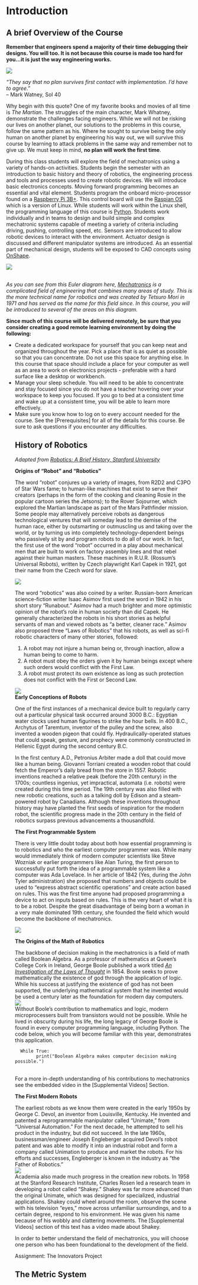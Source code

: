 # Introduction {#intro}

## A brief Overview of the Course
<p> <b>Remember that engineers spend a majority of their time debugging their designs.  You will too.  It is not because this course is made too hard for you...it is just the way engineering works.</b></p>

<img src="https://www.nasa.gov/sites/default/files/styles/ubernode_alt_horiz/public/thumbnails/image/df-20457_rv2.jpg">
<p><i>"They say that no plan survives first contact with implementation.  I'd have to agree."</i><br>   -- Mark Watney, Sol 40</p>
<p>Why begin with this quote?  One of my favorite books and movies of all time is <i>The Martian</i>.  The struggles of the main character, Mark Whatney, demonstrate the challenges facing engineers.  While we will not be risking our lives on another planet, our solutions to the problems in this course, follow the same pattern as his.  Where he sought to survive being the only human on another planet by engineering his way out, we will survive this course by learning to attack problems in the same way and remember not to give up.  We must keep in mind, <b>no plan will work the first time</b>.

During this class students will explore the field of mechatronics using a variety of hands-on activities. Students begin the semester with an introduction to basic history and theory of robotics, the engineering process and tools and processes used to create robotic devices. We will introduce basic electronics concepts. Moving forward programming becomes an essential and vital element.  Students program the onboard micro-processor found on a <a href="https://www.raspberrypi.org/products/raspberry-pi-3-model-b-plus/" target="_blank">Raspberry Pi 3B+</a>.  This control board will use the <a href="https://www.raspberrypi.org/documentation/raspbian/" target="_blank">Raspian OS</a> which is a version of Linux.  While students will work within the Linux shell, the programming language of this course is <a href = "https://www.python.org/doc/" target="_blank">Python</a>.  Students work individually and in teams to design and build simple and complex mechatronic systems capable of meeting a variety of criteria including driving, pushing, controlling speed, etc. Sensors are introduced to allow robotic devices to interact with the environment.  Actuator design is discussed and different manipulator systems are introduced. As an essential part of mechanical design, students will be exposed to CAD concepts using <a href="https://www.onshape.com/" target="_blank">OnShape</a>.

<img src="https://upload.wikimedia.org/wikipedia/commons/thumb/6/6e/Mecha_workaround.svg/480px-Mecha_workaround.svg.png" class="center"><p><br><i>As you can see from this Euler diagram here, <a href="https://en.wikipedia.org/wiki/Mechatronics" target="_blank">Mechatronics</a> is a complicated field of engineering that combines many areas of study.  This is the more technical name for robotics and was created by Tetsuro Mori in 1971 and has served as the name for this field since.  In this course, you will be introduced to several of the areas on this diagram.</i></p>

<p><b>Since much of this course will be delivered remotely, be sure that you consider creating a good remote learning environment by doing the following:</b></p>
<ul>
  <li>Create a dedicated workspace for yourself that you can keep neat and organized throughout the year.  Pick a place that is as quiet as possible so that you can concentrate.  Do not use this space for anything else.  In this course that space should include a place for your computer as well as an area to work on electronics projects - preferable with a hard surface like a desktop or workbench.</li>
  <li>Manage your sleep schedule.  You will need to be able to concentrate and stay focused since you do not have a teacher hovering over your workspace to keep you focused.  If you go to bed at a consistent time and wake up at a consistent time, you will be able to learn more effectively.</li>
  <li>Make sure you know how to log on to every account needed for the course.  See the [Prerequisites] for all of the details for this course.  Be sure to ask questions if you encounter any difficulties.</li>

## History of Robotics
<i>Adapted from <a href="https://cs.stanford.edu/people/eroberts/courses/soco/projects/1998-99/robotics/history.html#:~:text=The%20earliest%20robots%20as%20we,industry%2C%20but%20did%20not%20succeed." target="_blank">Robotics: A Brief History, Stanford University</a></i>

<b>Origins of "Robot" and "Robotics"</b>

    The word "robot" conjures up a variety of images, from R2D2 and C3PO of Star Wars fame; to human-like machines that exist to serve their creators (perhaps in the form of the cooking and cleaning Rosie in the popular cartoon series the Jetsons); to the Rover Sojourner, which explored the Martian landscape as part of the Mars Pathfinder mission.  Some people may alternatively perceive robots as dangerous technological ventures that will someday lead to the demise of the human race, either by outsmarting or outmuscling us and taking over the world, or by turning us into completely technology-dependent beings who passively sit by and program robots to do all of our work.  In fact, the first use of the word "robot" occurred in a play about mechanical men that are built to work on factory assembly lines and that rebel against their human masters.  These machines in R.U.R. (Rossum's Universal Robots), written by Czech playwright Karl Capek in 1921, got their name from the Czech word for slave.
    
<img src="https://upload.wikimedia.org/wikipedia/commons/thumb/8/87/Capek_play.jpg/375px-Capek_play.jpg" class="center">
<br> 
    
    The word "robotics" was also coined by a writer.  Russian-born American science-fiction writer Isaac Asimov first used the word in 1942 in his short story "Runabout."  Asimov had a much brighter and more optimistic opinion of the robot's role in human society than did Capek.  He generally characterized the robots in his short stories as helpful servants of man and viewed robots as "a better, cleaner race."  Asimov also proposed three "Laws of Robotics" that his robots, as well as sci-fi robotic characters of many other stories, followed:

<ol>
<li>A robot may not injure a human being or, through inaction, allow a human being to come to harm.</li>
<li>A robot must obey the orders given it by human beings except where such orders would conflict with the First Law.</li>
<li>A robot must protect its own existence as long as such protection does not conflict with the First or Second Law.</li>
</ol>

<img src="https://upload.wikimedia.org/wikipedia/en/8/8e/I_Robot_-_Runaround.jpg" class="center">
<br>
<b>Early Conceptions of Robots</b>

One of the first instances of a mechanical device built to regularly carry out a particular physical task occurred around 3000 B.C.:  Egyptian water clocks used human figurines to strike the hour bells.  In 400 B.C., Archytus of Taremtum, inventor of the pulley and the screw, also invented a wooden pigeon that could fly.  Hydraulically-operated statues that could speak, gesture, and prophecy were commonly constructed in Hellenic Egypt during the second century B.C.
        
In the first century A.D., Petronius Arbiter made a doll that could move like a human being.  Giovanni Torriani created a wooden robot that could fetch the Emperor's daily bread from the store in 1557.  Robotic inventions reached a relative peak (before the 20th century) in the 1700s; countless ingenius, yet impractical, automata (i.e. robots) were created during this time period.  The 19th century was also filled with new robotic creations, such as a talking doll by Edison and a steam-powered robot by Canadians.  Although these inventions throughout history may have planted the first seeds of inspiration for the modern robot, the scientific progress made in the 20th century in the field of robotics surpass previous advancements a thousandfold.

<b>The First Programmable System</b>

There is very little doubt today about both how essential programming is to robotics and who the earliest computer programmer was.  While many would immediately think of modern computer scientists like Steve Wozniak or earlier programmers like Alan Turing, the first person to successfully put forth the idea of a programmable system like a computer was Ada Lovelace.  In her article of 1842 (Yes, during the John Tyler administration) she proposed that numbers and objects could be used to "express abstract scientific operations" and create action based on rules.  This was the first time anyone had proposed programming a device to act on inputs based on rules.  This is the very heart of what it is to be a robot.  Despite the great disadvantage of being born a woman in a very male dominated 19th century, she founded the field which would become the backbone of mechatronics.

<img src="https://upload.wikimedia.org/wikipedia/commons/b/b7/Ada_Byron_daguerreotype_by_Antoine_Claudet_1843_or_1850_-_cropped.png" class="center">
<br>

<b>The Origins of the Math of Robotics</b>

The backbone of decision making in the mechatronics is a field of math called Boolean Algebra.  As a professor of mathematics at Queen's College Cork in Ireland, George Boole published a work titled <i><a href="http://www.gutenberg.org/ebooks/15114" target="_blank">An Investigation of the Laws of Thought</a></i> in 1854.  Boole seeks to prove mathematically the existence of god through the application of logic.  While his success at justifying the existence of god has not been supported, the underlying mathematical system that he invented would be used a century later as the foundation for modern day computers.  
<img src="https://cdn.instrumentationtools.com/wp-content/uploads/2017/07/instrumentationtools.com_digital-logic-gates-truthtables.png" class="center">
<br>
Without Boole's contribution to mathematics and logic, modern microprocessers built from transistors would not be possible.  While he lived in obscurity during his life, the long legacy of George Boole is found in every computer programming language, including Python.  The code below, which you will become familiar with this year, demonstrates this application.

        While True:
            print("Boolean Algebra makes computer decision making possible.")
<br>
For a more in-depth understanding of his contributions to mechatronics see the embedded video in the [Supplemental Videos] Section.

<b>The First Modern Robots</b>

The earliest robots as we know them were created in the early 1950s by George C. Devol, an inventor from Louisville, Kentucky.  He invented and patented a reprogrammable manipulator called "Unimate," from "Universal Automation."  For the next decade, he attempted to sell his product in the industry, but did not succeed.  In the late 1960s, businessman/engineer Joseph Engleberger acquired Devol's robot patent and was able to modify it into an industrial robot and form a company called Unimation to produce and market the robots.  For his efforts and successes, Engleberger is known in the industry as "the Father of Robotics."
<br>
<img src="https://cdn.thenewstack.io/media/2017/03/0185bfa8-shakey.150-763x1024.jpg" class = "center">
<br>
Academia also made much progress in the creation new robots.  In 1958 at the Stanford Research Institute, Charles Rosen led a research team in developing a robot called "Shakey."  Shakey was far more advanced than the original Unimate, which was designed for specialized, industrial applications.  Shakey could wheel around the room, observe the scene with his television "eyes," move across unfamiliar surroundings, and to a certain degree, respond to his environment.  He was given his name because of his wobbly and clattering movements.  The [Supplemental Videos] section of this text has a video made about Shakey.

In order to better understand the field of mechatronics, you will choose one person who has been foundational to the development of the field.  

Assignment: The Innovators Project

## The Metric System